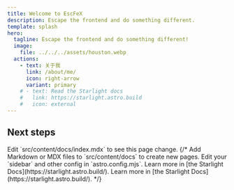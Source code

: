 ```yaml
---
title: Welcome to EscFeX
description: Escape the frontend and do something different.
template: splash
hero:
  tagline: Escape the frontend and do something different!
  image:
    file: ../../../assets/houston.webp
  actions:
    - text: 关于我
      link: /about/me/
      icon: right-arrow
      variant: primary
    # - text: Read the Starlight docs
    #   link: https://starlight.astro.build
    #   icon: external
---
```



## Next steps

<CardGrid stagger>
	<Card title="Base" icon="pencil">
		Edit `src/content/docs/index.mdx` to see this page change.
	</Card>
	{/* <Card title="Node" icon="add-document">
		Add Markdown or MDX files to `src/content/docs` to create new pages.
	</Card>
	<Card title="Rust" icon="setting">
		Edit your `sidebar` and other config in `astro.config.mjs`.
	</Card>
	<Card title="Electron" icon="open-book">
		Learn more in [the Starlight Docs](https://starlight.astro.build/).
	</Card>
	<Card title="Konva" icon="open-book">
		Learn more in [the Starlight Docs](https://starlight.astro.build/).
	</Card> */}
</CardGrid>
